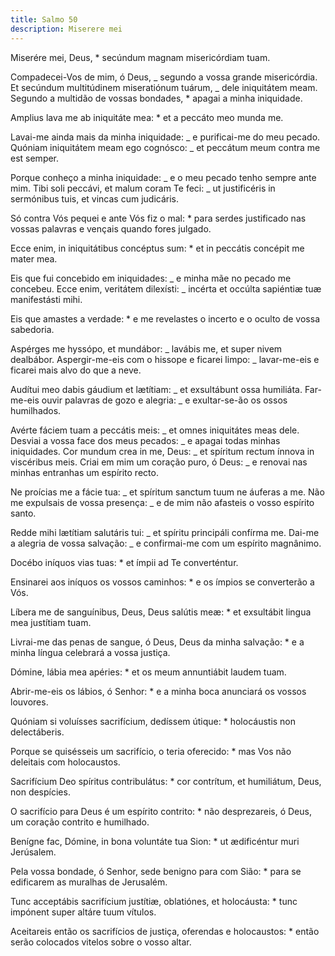 ```yaml
---
title: Salmo 50
description: Miserere mei
---
```


<div class="side-by-side not-content">

Miserére mei, Deus, \* secúndum magnam misericórdiam tuam.

Compadecei-Vos de mim, ó Deus, _ segundo a vossa grande misericórdia. Et secúndum multitúdinem miseratiónum tuárum, _ dele iniquitátem meam. Segundo a multidão de vossas bondades, \* apagai a minha iniquidade.

Amplius lava me ab iniquitáte mea: \* et a peccáto meo munda me.

Lavai-me ainda mais da minha iniquidade: _ e purificai-me do meu pecado. Quóniam iniquitátem meam ego cognósco: _ et peccátum meum contra me est semper.

Porque conheço a minha iniquidade: _ e o meu pecado tenho sempre ante mim. Tibi soli peccávi, et malum coram Te feci: _ ut justificéris in sermónibus tuis, et vincas cum judicáris.

Só contra Vós pequei e ante Vós fiz o mal: \* para serdes justificado nas vossas palavras e vençais quando fores julgado.

Ecce enim, in iniquitátibus concéptus sum: \* et in peccátis concépit me mater mea.

Eis que fui concebido em iniquidades: _ e minha mãe no pecado me concebeu. Ecce enim, veritátem dilexísti: _ incérta et occúlta sapiéntiæ tuæ manifestásti mihi.

Eis que amastes a verdade: \* e me revelastes o incerto e o oculto de vossa sabedoria.

Aspérges me hyssópo, et mundábor: _ lavábis me, et super nivem dealbábor. Aspergir-me-eis com o hissope e ficarei limpo: _ lavar-me-eis e ficarei mais alvo do que a neve.

Audítui meo dabis gáudium et lætítiam: _ et exsultábunt ossa humiliáta. Far-me-eis ouvir palavras de gozo e alegria: _ e exultar-se-ão os ossos humilhados.

Avérte fáciem tuam a peccátis meis: _ et omnes iniquitátes meas dele. Desviai a vossa face dos meus pecados: _ e apagai todas minhas iniquidades. Cor mundum crea in me, Deus: _ et spíritum rectum ínnova in viscéribus meis. Criai em mim um coração puro, ó Deus: _ e renovai nas minhas entranhas um espírito recto.

Ne proícias me a fácie tua: _ et spíritum sanctum tuum ne áuferas a me. Não me expulsais de vossa presença: _ e de mim não afasteis o vosso espírito santo.

Redde mihi lætítiam salutáris tui: _ et spíritu principáli confírma me. Dai-me a alegria de vossa salvação: _ e confirmai-me com um espírito magnânimo.

Docébo iníquos vias tuas: \* et ímpii ad Te converténtur.

Ensinarei aos iníquos os vossos caminhos: \* e os ímpios se converterão a Vós.

Líbera me de sanguínibus, Deus, Deus salútis meæ: \* et exsultábit lingua mea justítiam tuam.

Livrai-me das penas de sangue, ó Deus, Deus da minha salvação: \* e a minha língua celebrará a vossa justiça.

Dómine, lábia mea apéries: \* et os meum annuntiábit laudem tuam.

Abrir-me-eis os lábios, ó Senhor: \* e a minha boca anunciará os vossos louvores.

Quóniam si voluísses sacrifícium, dedíssem útique: \* holocáustis non delectáberis.

Porque se quisésseis um sacrifício, o teria oferecido: \* mas Vos não deleitais com holocaustos.

Sacrifícium Deo spíritus contribulátus: \* cor contrítum, et humiliátum, Deus, non despícies.

O sacrifício para Deus é um espírito contrito: \* não desprezareis, ó Deus, um coração contrito e humilhado.

Benígne fac, Dómine, in bona voluntáte tua Sion: \* ut ædificéntur muri Jerúsalem.

Pela vossa bondade, ó Senhor, sede benigno para com Sião: \* para se edificarem as muralhas de Jerusalém.

Tunc acceptábis sacrifícium justítiæ, oblatiónes, et holocáusta: \* tunc impónent super altáre tuum vítulos.

Aceitareis então os sacrifícios de justiça, oferendas e holocaustos: \* então serão colocados vitelos sobre o vosso altar.

</div>
